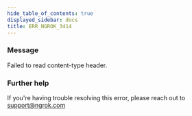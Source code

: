 ```yaml
---
hide_table_of_contents: true
displayed_sidebar: docs
title: ERR_NGROK_3414
---
```


### Message

Failed to read content-type header.

### Further help

If you're having trouble resolving this error, please reach out to [support@ngrok.com](mailto:support@ngrok.com?subject=Help%20with%20ERR_NGROK_3414)
